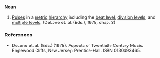 ====Noun====
#[[Pulse]]s in a [[metric]] [[hierarchy]] including the [[beat level]], [[division level]]s, and [[multiple level]]s. (DeLone et. al. (Eds.), 1975, chap. 3)

===References===
*DeLone et. al. (Eds.) (1975). Aspects of Twentieth-Century Music. Englewood Cliffs, New Jersey: Prentice-Hall. ISBN 0130493465.
